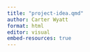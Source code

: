 ```yaml
---
title: "project-idea.qmd"
author: Carter Wyatt
format: html
editor: visual
embed-resources: true
---
```


## 
